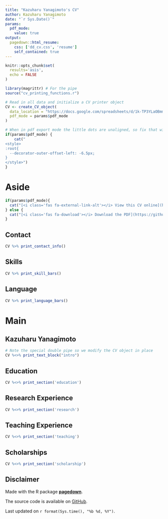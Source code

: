 ```yaml
---
title: "Kazuharu Yanagimoto's CV"
author: Kazuharu Yanagimoto
date: "`r Sys.Date()`"
params:
  pdf_mode:
    value: true
output:
  pagedown::html_resume:
    css: ['dd_cv.css', 'resume']
    self_contained: true
---
```


```r
knitr::opts_chunk$set(
  results='asis', 
  echo = FALSE
)

library(magrittr) # For the pipe
source("cv_printing_functions.r")

# Read in all data and initialize a CV printer object
CV <- create_CV_object(
  data_location = "https://docs.google.com/spreadsheets/d/1k-TP3YLaOBmm06wTlXO5u80g8OHIxmaiHyiporoHvJM/",  
  pdf_mode = params$pdf_mode
)

```


```r
# When in pdf export mode the little dots are unaligned, so fix that with some conditional CSS.
if(params$pdf_mode) {
    cat("
<style>
:root{
  --decorator-outer-offset-left: -6.5px;
}
</style>")
}
```


Aside
================================================================================



```r
if(params$pdf_mode){
  cat("[<i class='fas fa-external-link-alt'></i> View this CV online](https://nicetak.github.io/cv/)")
} else {
  cat("[<i class='fas fa-download'></i> Download the PDF](https://github.com/nicetak/cv/raw/main/cv.pdf)")
}
```

Contact {#contact}
--------------------------------------------------------------------------------

```r
CV %>% print_contact_info()
```



Skills {#skills}
--------------------------------------------------------------------------------

```r
CV %>% print_skill_bars()
```

Language {#language}
--------------------------------------------------------------------------------

```r
CV %>% print_language_bars()
```

Main
================================================================================

Kazuharu **Yanagimoto** {#title}
--------------------------------------------------------------------------------

```r
# Note the special double pipe so we modify the CV object in place
CV %<>% print_text_block("intro") 
```



Education {data-icon=graduation-cap data-concise=true}
--------------------------------------------------------------------------------

```r
CV %<>% print_section('education')
```



Research Experience {data-icon=laptop}
--------------------------------------------------------------------------------

```r
CV %<>% print_section('research')
```




Teaching Experience {data-icon=chalkboard-teacher}
--------------------------------------------------------------------------------

```r
CV %<>% print_section('teaching')
```




Scholarships {data-icon=award data-concise=true}
--------------------------------------------------------------------------------

```r
CV %<>% print_section('scholarship')
```




Disclaimer {#disclaimer}
--------------------------------------------------------------------------------

Made with the R package [**pagedown**](https://github.com/rstudio/pagedown). 

The source code is available on [GitHub](https://github.com/nicetak/cv/).

Last updated on `r format(Sys.time(), "%b %d, %Y")`.